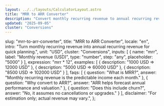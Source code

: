 ```yaml
---
layout: ../../layouts/CalculatorLayout.astro
title: "MRR to ARR Converter"
description: "Convert monthly recurring revenue to annual recurring revenue."
updated: "2025-09-05"
cluster: "Conversions"
---
```


  slug: "mrr-to-arr-converter",
  title: "MRR to ARR Converter",
  locale: "en",
  intro: "Turn monthly recurring revenue into annual recurring revenue for quick planning.",
  unit: "USD",
  cluster: "Conversions",
  inputs: [
    { name: "mrr", label: "Monthly revenue (USD)", type: "number", step: "any", placeholder: "5000" }
  ],
  expression: "mrr * 12",
  examples: [
    { description: "1000 USD ⇒ 12000 USD" },
    { description: "5000 USD ⇒ 60000 USD" },
    { description: "8500 USD ⇒ 102000 USD" }
  ],
  faqs: [
    { question: "What is MRR?", answer: "Monthly recurring revenue is the predictable income each month." },
    { question: "Why convert to ARR?", answer: "ARR helps forecast annual performance and valuation." },
    { question: "Does this include churn?", answer: "No, it assumes no cancellations or upgrades." }
  ],
  disclaimer: "For estimation only; actual revenue may vary.",
};

<Calculator schema={schema} />
